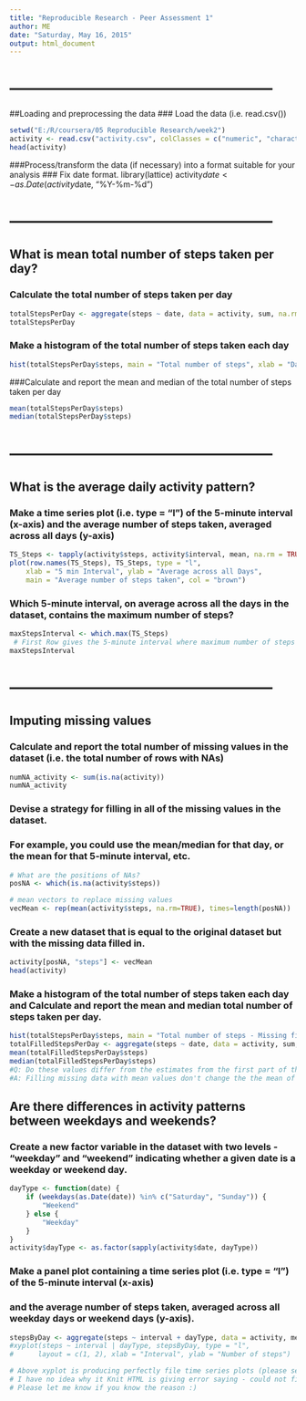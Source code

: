 ```yaml
---
title: "Reproducible Research - Peer Assessment 1"
author: ME
date: "Saturday, May 16, 2015"
output: html_document
---
```


# --------------------------------------------------
##Loading and preprocessing the data
### Load the data (i.e. read.csv())

```r
setwd("E:/R/coursera/05 Reproducible Research/week2")
activity <- read.csv("activity.csv", colClasses = c("numeric", "character", "numeric"))
head(activity)
```

###Process/transform the data (if necessary) into a format suitable for your analysis
### Fix date format.
library(lattice)
activity$date <- as.Date(activity$date, "%Y-%m-%d")

# --------------------------------------------------
## What is mean total number of steps taken per day?

### Calculate the total number of steps taken per day
```r
totalStepsPerDay <- aggregate(steps ~ date, data = activity, sum, na.rm = TRUE)
totalStepsPerDay
```

### Make a histogram of the total number of steps taken each day
```r
hist(totalStepsPerDay$steps, main = "Total number of steps", xlab = "Day", col = "orange")
```


###Calculate and report the mean and median of the total number of steps taken per day
```r
mean(totalStepsPerDay$steps)
median(totalStepsPerDay$steps)
```

# --------------------------------------------------
## What is the average daily activity pattern?

### Make a time series plot (i.e. type = "l") of the 5-minute interval (x-axis) and the average number of steps taken, averaged across all days (y-axis)
```r
TS_Steps <- tapply(activity$steps, activity$interval, mean, na.rm = TRUE)
plot(row.names(TS_Steps), TS_Steps, type = "l", 
    xlab = "5 min Interval", ylab = "Average across all Days", 
    main = "Average number of steps taken", col = "brown")
```
### Which 5-minute interval, on average across all the days in the dataset, contains the maximum number of steps?
```r
maxStepsInterval <- which.max(TS_Steps)
 # First Row gives the 5-minute interval where maximum number of steps was taken. 
maxStepsInterval
```


# --------------------------------------------------
## Imputing missing values
### Calculate and report the total number of missing values in the dataset (i.e. the total number of rows with NAs)
```r
numNA_activity <- sum(is.na(activity))
numNA_activity
```

### Devise a strategy for filling in all of the missing values in the dataset. 
### For example, you could use the mean/median for that day, or the mean for that 5-minute interval, etc.
```r
# What are the positions of NAs?
posNA <- which(is.na(activity$steps))

# mean vectors to replace missing values
vecMean <- rep(mean(activity$steps, na.rm=TRUE), times=length(posNA))

```

### Create a new dataset that is equal to the original dataset but with the missing data filled in.
```r
activity[posNA, "steps"] <- vecMean
head(activity)
```

### Make a histogram of the total number of steps taken each day and Calculate and report the mean and median total number of steps taken per day.
```r
hist(totalStepsPerDay$steps, main = "Total number of steps - Missing filled", xlab = "Day", col = "orange")
totalFilledStepsPerDay <- aggregate(steps ~ date, data = activity, sum, na.rm = TRUE)
mean(totalFilledStepsPerDay$steps)
median(totalFilledStepsPerDay$steps)
#Q: Do these values differ from the estimates from the first part of the assignment? What is the impact of imputing missing data on the estimates of the total daily number of steps?
#A: Filling missing data with mean values don't change the the mean of the population but it changes the median.
```

## Are there differences in activity patterns between weekdays and weekends?
### Create a new factor variable in the dataset with two levels - "weekday" and "weekend" indicating whether a given date is a weekday or weekend day.
```r
dayType <- function(date) {
    if (weekdays(as.Date(date)) %in% c("Saturday", "Sunday")) {
        "Weekend"
    } else {
        "Weekday"
    }
}
activity$dayType <- as.factor(sapply(activity$date, dayType))
```


### Make a panel plot containing a time series plot (i.e. type = "l") of the 5-minute interval (x-axis) 
### and the average number of steps taken, averaged across all weekday days or weekend days (y-axis).
```r
stepsByDay <- aggregate(steps ~ interval + dayType, data = activity, mean)
#xyplot(steps ~ interval | dayType, stepsByDay, type = "l", 
#      layout = c(1, 2), xlab = "Interval", ylab = "Number of steps")

# Above xyplot is producing perfectly file time series plots (please see the 'Last time series plot.png')
# I have no idea why it Knit HTML is giving error saying - could not find function "xyplot"
# Please let me know if you know the reason :)

```